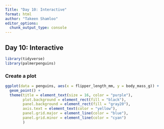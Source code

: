```yaml
---
Title: "Day 10: Interactive"
format: html
author: "Takeen Shamloo"
editor_options: 
  chunk_output_type: console
---
```


## Day 10: Interactive

```r
library(tidyverse)
library(palmerpenguins)
```

### Create a plot

```r
ggplot(data = penguins, aes(x = flipper_length_mm, y = body_mass_g)) +
  geom_point() +
  theme(title = element_text(size = 16, color = "purple"),
        plot.background = element_rect(fill = "black"),
        panel.background = element_rect(fill = "gray20"),
        axis.text = element_text(color = "yellow"),
        panel.grid.major = element_line(color = "blue"),
        panel.grid.minor = element_line(color = "cyan")
        )
```


